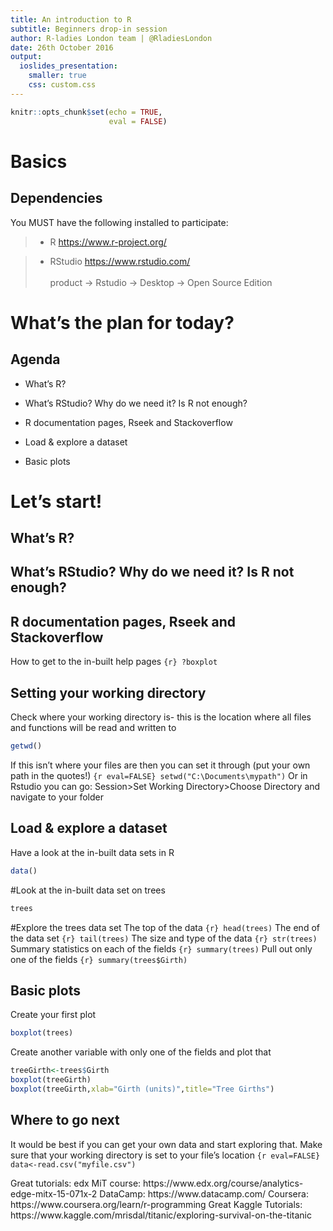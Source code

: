 ```yaml
---
title: An introduction to R
subtitle: Beginners drop-in session
author: R-ladies London team | @RladiesLondon
date: 26th October 2016
output: 
  ioslides_presentation:
    smaller: true
    css: custom.css
---
```


```r
knitr::opts_chunk$set(echo = TRUE, 
                      eval = FALSE)
```

# Basics

## Dependencies

You MUST have the following installed to participate:

> - R [https://www.r-project.org/](https://www.r-project.org/)

> - RStudio [https://www.rstudio.com/](https://www.rstudio.com/) <br><br> product -> Rstudio -> Desktop -> Open Source Edition<br>

# What's the plan for today?

## Agenda

* What's R?

* What's RStudio? Why do we need it? Is R not enough?

* R documentation pages, Rseek and Stackoverflow

* Load & explore a dataset

* Basic plots

# Let's start!

## What's R?

## What's RStudio? Why do we need it? Is R not enough?

## R documentation pages, Rseek and Stackoverflow
How to get to the in-built help pages
```{r} ?boxplot 
```

## Setting your working directory
Check where your working directory is- this is the location where all files and functions will be read and written to
```r
getwd()
```
If this isn't where your files are then you can set it through (put your own path in the quotes!)
```{r eval=FALSE} setwd("C:\Documents\mypath") 
```
Or in Rstudio you can go: Session>Set Working Directory>Choose Directory and navigate to your folder

## Load & explore a dataset

Have a look at the in-built data sets in R
```r
data()
```

#Look at the in-built data set on trees
```r
trees
```

#Explore the trees data set
The top of the data ```{r} head(trees)```
The end of the data set ```{r} tail(trees) ```
The size and type of the data ```{r} str(trees) ```
Summary statistics on each of the fields ```{r} summary(trees) ```
Pull out only one of the fields ```{r} summary(trees$Girth) ```

## Basic plots

Create your first plot
```r
boxplot(trees)
```
Create another variable with only one of the fields and plot that
```r
treeGirth<-trees$Girth
boxplot(treeGirth)
boxplot(treeGirth,xlab="Girth (units)",title="Tree Girths")
```

## Where to go next
It would be best if you can get your own data and start exploring that.
Make sure that your working directory is set to your file's location
```{r eval=FALSE} data<-read.csv("myfile.csv")
```

Great tutorials:
edx MiT course: https://www.edx.org/course/analytics-edge-mitx-15-071x-2
DataCamp: https://www.datacamp.com/
Coursera: https://www.coursera.org/learn/r-programming
Great Kaggle Tutorials: https://www.kaggle.com/mrisdal/titanic/exploring-survival-on-the-titanic

